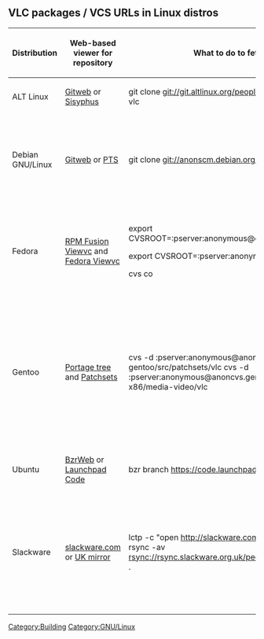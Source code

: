 == VLC packages / VCS URLs in Linux distros ==

{| class="wikitable"
|-
! Distribution
! Web-based viewer for repository
! What to do to fetch the repository
! Notes
|-
| ALT Linux
| [http://git.altlinux.org/people/thresh/packages/vlc.git Gitweb] or [http://www.sisyphus.ru/srpm/vlc Sisyphus]
| git clone git://git.altlinux.org/people/thresh/packages/vlc.git altlinux-vlc
|
|-
| Debian GNU/Linux
| [http://anonscm.debian.org/gitweb/?p=pkg-multimedia/vlc.git;a=summary Gitweb] or [http://packages.qa.debian.org/v/vlc.html PTS]
| git clone git://anonscm.debian.org/pkg-multimedia/vlc.git vlc-debian
|
* The current packaging is either in the experimental or sid branch.
* For the [http://nightlies.videolan.org nightlies] packaging, see the videolan branch.
|-
| Fedora
| [http://cvs.rpmfusion.org/viewvc/rpms/vlc/?root=free RPM Fusion Viewvc]{{dead link}} and [http://cvs.fedoraproject.org/viewvc/rpms/ Fedora Viewvc]{{dead link}}
| 
export CVSROOT=:pserver:anonymous@cvs.fedoraproject.org:/cvs/pkgs

export CVSROOT=:pserver:anonymous@cvs.rpmfusion.org:/cvs/free

cvs co <module>
| Available at the [http://rpmfusion.org RPM Fusion] third part repository for [http://fedoraproject.org Fedora]:
* [http://bugzilla.rpmfusion.org RPM Fusion bug report]
* [https://bugzilla.rpmfusion.org/buglist.cgi?quicksearch=vlc VLC bugs reported at RPM Fusion]
|-
| Gentoo
| [http://sources.gentoo.org/viewcvs.py/gentoo-x86/media-video/vlc/ Portage tree] and [http://sources.gentoo.org/viewcvs.py/gentoo/src/patchsets/vlc/ Patchsets]
| cvs -d :pserver:anonymous@anoncvs.gentoo.org:/var/cvsroot co gentoo/src/patchsets/vlc 
cvs -d :pserver:anonymous@anoncvs.gentoo.org:/var/cvsroot co gentoo-x86/media-video/vlc
|
* Most patches are in the patchset, patches applied are the highest version that is lower than the one you want.
* Some small and temporary patches may also be in the portage tree in the files subdirectory.
* See also the [http://www.gentoo.org/proj/en/desktop/video/vlc.xml packaging notes].
|-
| Ubuntu
| [http://bazaar.launchpad.net/~motumedia/vlc/ubuntu/files BzrWeb] or [https://code.launchpad.net/~motumedia/vlc/ubuntu Launchpad Code]
| bzr branch https://code.launchpad.net/~motumedia/vlc/ubuntu
|
|-
| Slackware
| [http://slackware.com/~alien/slackbuilds/vlc/ slackware.com] or [http://slackware.org.uk/people/alien/restricted_slackbuilds/vlc/ UK mirror]
| lctp -c "open http://slackware.com/~alien/slackbuilds/ ; mirror vlc"
rsync -av rsync://rsync.slackware.org.uk/people/alien/restricted_slackbuilds/vlc .
| The "''restricted_slackbuilds''" packages are restricted for distribution: they are built with mp3/aac encoding capability. This makes them unfit for hosting in the US, hence a UK mirror is used
|-
|}

[[Category:Building]]
[[Category:GNU/Linux]]